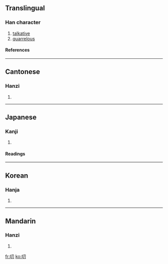 ==Translingual==
===Han character===
{{Han char|rad=口|as=02|sn=5|four=6702<sub>0</sub>|canj=口尸竹 (RSH)}}
# [[talkative]]
# [[quarrelous]]
====References====
{{Han ref|kx=0172.030|dkj=03237|dj=0382.050|hdz=10574.010|uh=53E8|ud=21480|bh=A56F|bd=42351}}
----
==Cantonese==
===Hanzi===
{{yue-hanzi|jyut=|y=dou1, tou1}}
# {{defn|Cantonese}}
----
==Japanese==
===Kanji===
{{ja-kanji|grade=|rs=口02}}
# {{defn|Japanese}} 
====Readings====
{{ja-readings|on=[[とう]] (tō)|kun=[[みだりに]] (midarini)}}
----
==Korean==
===Hanja===
{{ko-hanja|hangeul=도|rv=do|mr=to}}
# {{defn|Korean}}
----
==Mandarin==
===Hanzi===
{{cmn-hanzi|pin=[[tāo]] (tao1), [[dāo]] (dao1)|wg=t'ao<sup>1</sup>, tao<sup>1</sup>}}
# {{defn|Mandarin}}

[[fr:叨]]
[[ko:叨]]